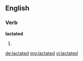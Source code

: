 ==English==

===Verb===
'''lactated'''

# {{past of|lactate}}

[[de:lactated]]
[[mg:lactated]]
[[vi:lactated]]